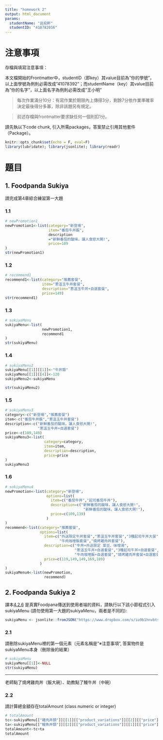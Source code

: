 ---
title: "homework 2"
output: html_document
params:
  studentName: "呂宛軒"
  studentID: "410782016"
---

# 注意事項

存檔與填寫注意事項：

  本文檔開始的Frontmatter中，studentID（即key）其value目前為"你的學號"，以上面學號為例則必需改成"41078392"；而studentName（key）其value目前為"你的名字"，以上面名字為例則必需改成"王小明"

> 每次作業滿分10分：有寫作業於期限內上傳得3分，剩餘7分依作業準確率決定最後得分多寡，除非該題另有規定。

> 前述存檔與frontmatter要求缺任何一個則扣1分。

請先執以下code chunk, 引入所需packages，答案禁止引用其他套件（Package）。
```{r setup, include=FALSE}
knitr::opts_chunk$set(echo = F, eval=F)
library(lubridate); library(jsonlite); library(readr)
```

# 題目

## 1. Foodpanda Sukiya
請完成第4章綜合練習第一大題

### 1.1

```{r ans11}
# newPromotion1 
newPromotion1<-list(category="新登場",
                    item="番茄牛丼飯",
                    description
                    ="新鮮番茄的酸味，讓人食慾大開!",
                    price=109
)
str(newPromotion1)

```

### 1.2

```{r ans12}
# recommend1
recommend1<-list(category="推薦套餐",
                 item="蔥溫玉牛丼套餐",
                 description="蔥溫玉牛丼+自選套餐",
                 price=149)
str(recommend1)
```

### 1.3

```{r ans13}
# sukiyaMenu
sukiyaMenu<-list(
                 newPromotion1,
                 recommend1
)
str(sukiyaMenu)
```

### 1.4

```{r ans14}
# sukiyaMenu2
sukiyaMenu[[1]][[1]]<-"牛丼類"
sukiyaMenu[[1]][[4]]<-120
sukiyaMenu2<-sukiyaMenu

str(sukiyaMenu2)
```

### 1.5

```{r ans15}
# sukiyaMenu3
category<-c("新登場","推薦套餐")
item<-c("番茄牛丼飯","蔥溫玉牛丼套餐")
description<-c("新鮮番茄的酸味，讓人食慾大開!",
               "蔥溫玉牛丼+自選套餐")
price<-c(109,149)
sukiyaMenu3<-list(
                  category=category,
                  item=item,
                  description=description,
                  price=price
)
sukiyaMenu3
```

### 1.6

```{r ans16}
# sukiyaMenu4
newPromotion<-list(category="新登場",
                   options=list(
                     item=c("番茄牛丼","起司番茄牛丼"),
                     description=c("新鮮番茄的酸味，讓人食慾大開!",
                                    "新鮮番茄的酸味，讓人食慾大開!"),
                     price=c(109,139)
                   )
)
recommend<-list(category="推薦套餐",
                options=list(
                  item=c("外送限定牛丼套餐","蔥溫玉牛丼套餐","3種起司牛丼大餐",
                         "牛肉咖哩飯套餐","燒烤雞肉丼套餐"),
                  description=c("牛丼+外送限定 菜豆、味增湯",
                                "蔥溫玉牛丼+自選套餐","3種起司牛丼+自選套餐",
                                "牛肉咖哩飯+自選套餐","燒烤雞肉丼套餐+自選套餐"),
                  price=c(119,149,149,169,189)
                )
)
sukiyaMenu4<-list(newPromotion,
                  recommend)
```

## 2. Foodpanda Sukiya 2

課本[4.2.6](https://tpemartin.github.io/NTPU-R-for-Data-Science/operationonvectorandlist.html#sukiya-menu) 是真實Foodpana傳送到使用者端的資料，請執行以下該小節程式引入sukiyaMenu (請勿使用第一大題的sukiyaMenu，兩者是不同的):

```{r data2}
sukiyaMenu <- jsonlite::fromJSON("https://www.dropbox.com/s/iu9b1hnvbtss83q/sukiyaMenu.json?dl=1", simplifyDataFrame = F)
```


### 2.1 
請刪除sukiyaMenu裡的第一個元素（元素名稱是"※注意事項", 答案物件是sukiyaMenu本身（刪除後的結果）

```{r ans21}
# sukiyaMenu
sukiyaMenu[[1]]<-NULL
str(sukiyaMenu)
```




***

老師點了燒烤雞肉丼（飯大碗）、助教點了鰻牛丼（中碗）

### 2.2
請計算總金額存在totalAmount (class numeric or integer)

```{r ans22}
# totalAmount
tc<-sukiyaMenu[["雞肉丼類"]][[1]][["product_variations"]][[2]][["price"]]
ta<-sukiyaMenu[["鰻魚丼類"]][[2]][["product_variations"]][[1]][["price"]]
totalAmount<-tc+ta
totalAmount
```

